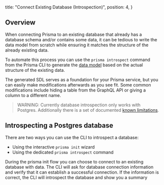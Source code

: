   title: "Connect Existing Database (Introspection)",
  position: 4,
}

## Overview

When connecting Prisma to an existing database that already has a database schema and/or contains some data, it can be tedious to write the data model from scratch while ensuring it matches the structure of the already existing data. 

To automate this process you can use the `prisma introspect` command from the Prisma CLI to generate the [data model](knul) based on the actual structure of the existing data.

The generated SDL serves as a foundation for your Prisma service, but you can easily make modifications afterwards as you see fit. Some common modifications include hiding a table from the GraphQL API or giving a column to a different name.

> WARNING: Currently database introspection only works with Postgres. Additionally there is a set of documented [known limitations](https://github.com/graphcool/prisma/issues/2377).

## Introspecting a Postgres database

There are two ways you can use the CLI to introspect a database: 

- Using the interactive `prisma init` wizard
- Using the dedicated `prisma introspect` command

During the prisma init flow you can choose to connect to an existing database with data. The CLI will ask for database connection information and verify that it can establish a successful connection. If the information is correct, the CLI will introspect the database and show you a summary
